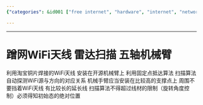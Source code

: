 ```yaml
---
{"categories": &id001 ["free internet", "hardware", "internet", "network", "stub", "system avaliability", "白嫖"], "category": "Radar systems", "date": "2022-07-22 12:32:06", "description": "A WiFi scanning radar system has been developed using a five-axis robotic arm and a custom-made antenna. The setup employs advanced algorithms and long extension cords to detect WiFi sources and their directions automatically. For optimal results, the system should be placed on a high support with no obstructions near the antenna.", "tags": *id001, "title": "蹭网WiFi天线 雷达扫描 五轴机械臂"}

---
```


------

# 蹭网WiFi天线 雷达扫描 五轴机械臂

利用淘宝铜片焊接的WiFi天线 安装在开源机械臂上 利用固定点抵达算法 扫描算法 自动探测WiFi源与方向的对应关系 机械手臂应当安装在比较高的支撑点上 周围不要挡着WiFi天线 有比较长的延长线 扫描算法不得超过线材的限制（旋转角度控制）必须得知初始态的绝对位置

